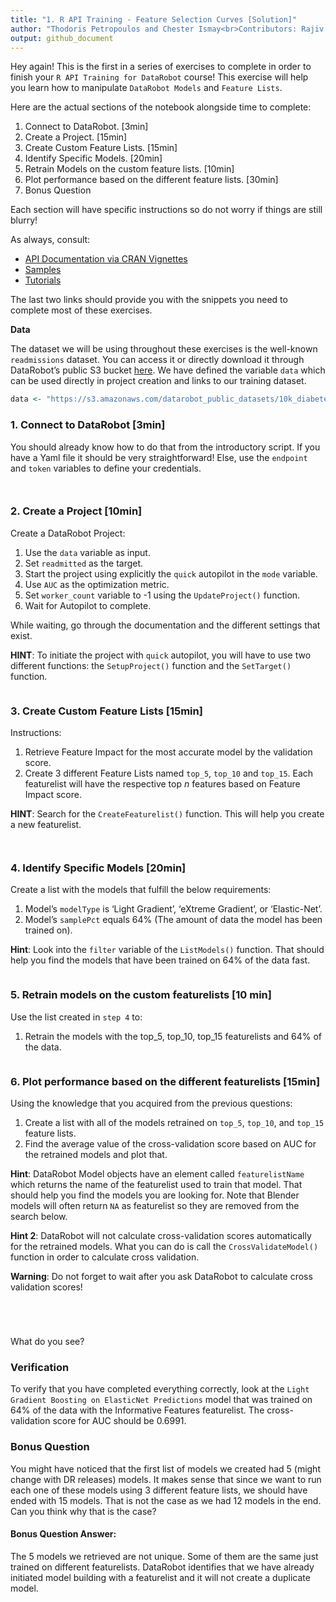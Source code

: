 ```yaml
---
title: "1. R API Training - Feature Selection Curves [Solution]"
author: "Thodoris Petropoulos and Chester Ismay<br>Contributors: Rajiv Shah"
output: github_document
---
```


Hey again! This is the first in a series of exercises to complete in order to finish your `R API Training for DataRobot` course! This exercise will help you learn how to manipulate `DataRobot Models` and `Feature Lists`.

Here are the actual sections of the notebook alongside time to complete: 

1. Connect to DataRobot. [3min]<br>
2. Create a Project. [15min]<br>
3. Create Custom Feature Lists. [15min]<br>
4. Identify Specific Models. [20min]<br>
5. Retrain Models on the custom feature lists. [10min] <br>
6. Plot performance based on the different feature lists. [30min]
7. Bonus Question

Each section will have specific instructions so do not worry if things are still blurry!

As always, consult:

- [API Documentation via CRAN Vignettes](https://CRAN.R-project.org/package=datarobot)
- [Samples](https://github.com/datarobot-community/examples-for-data-scientists)
- [Tutorials](https://github.com/datarobot-community/tutorials-for-data-scientists)

The last two links should provide you with the snippets you need to complete most of these exercises.

<b>Data</b>

The dataset we will be using throughout these exercises is the well-known `readmissions` dataset. You can access it or directly download it through DataRobot's public S3 bucket [here](https://s3.amazonaws.com/datarobot_public_datasets/10k_diabetes.csv). We have defined the variable `data` which can be used directly in project creation and links to our training dataset.

```r
data <- "https://s3.amazonaws.com/datarobot_public_datasets/10k_diabetes.csv"
```


### 1. Connect to DataRobot [3min]

You should already know how to do that from the introductory script. If you have a Yaml file it should be very straightforward! Else, use the `endpoint` and `token` variables to define your credentials.

```r

```

```r
```

### 2. Create a Project [10min]
Create a DataRobot Project:

1. Use the `data` variable as input.
2. Set `readmitted` as the target.
3. Start the project using explicitly the `quick` autopilot in the `mode` variable.
4. Use `AUC` as the optimization metric.
5. Set `worker_count` variable to -1 using the `UpdateProject()` function.
6. Wait for Autopilot to complete. 

While waiting, go through the documentation and the different settings that exist.

**HINT**: To initiate the project with `quick` autopilot, you will have to use two different functions: the `SetupProject()` function and the `SetTarget()` function. 

```r
```

### 3. Create Custom Feature Lists [15min]

Instructions:

1. Retrieve Feature Impact for the most accurate model by the validation score.
2. Create 3 different Feature Lists named `top_5`, `top_10` and `top_15`. Each featurelist will have the respective top $n$ features based on Feature Impact score.

**HINT**: Search for the `CreateFeaturelist()` function. This will help you create a new featurelist.

```r
```

```r
```

### 4. Identify Specific Models [20min]

Create a list with the models that fulfill the below requirements:

1. Model's `modelType` is 'Light Gradient', 'eXtreme Gradient', or 'Elastic-Net'.
2. Model's `samplePct` equals 64% (The amount of data the model has been trained on).

**Hint**: Look into the `filter` variable of the `ListModels()` function. That should help you find the models that have been trained on 64% of the data fast.

```r
```

### 5. Retrain models on the custom featurelists [10 min] 

Use the list created in `step 4` to: 

1. Retrain the models with the top_5, top_10, top_15 featurelists and 64% of the data.

```r
```

### 6. Plot performance based on the different featurelists [15min]

Using the knowledge that you acquired from the previous questions:

1. Create a list with all of the models retrained on `top_5`, `top_10`, and `top_15` feature lists.
2. Find the average value of the cross-validation score based on AUC for the retrained models and plot that.

**Hint**: DataRobot Model objects have an element called `featurelistName` which returns the name of the featurelist used to train that model. That should help you find the models you are looking for. Note that Blender models will often return `NA` as featurelist so they are removed from the search below.

**Hint 2**: DataRobot will not calculate cross-validation scores automatically for the retrained models. What you can do is call the `CrossValidateModel()` function in order to calculate cross validation.

**Warning**: Do not forget to wait after you ask DataRobot to calculate cross validation scores!

```r
```

```r
```

```r
```

```r
```

What do you see?

### Verification

To verify that you have completed everything correctly, look at the `Light Gradient Boosting on ElasticNet Predictions` model that was trained on 64% of the data with the Informative Features featurelist. The cross-validation score for AUC should be 0.6991.

### Bonus Question

You might have noticed that the first list of models we created had 5 (might change with DR releases) models. It makes sense that since we want to run each one of these models using 3 different feature lists, we should have ended with 15 models. That is not the case as we had 12 models in the end. Can you think why that is the case?

#### Bonus Question Answer:

The 5 models we retrieved are not unique. Some of them are the same just trained on different featurelists. DataRobot identifies that we have already initiated model building with a featurelist and it will not create a duplicate model.
